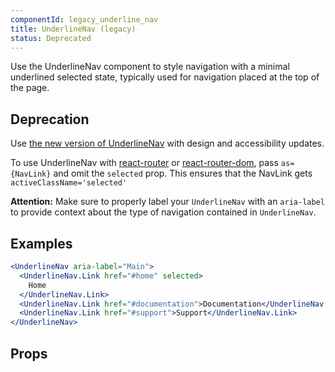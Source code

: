 ```yaml
---
componentId: legacy_underline_nav
title: UnderlineNav (legacy)
status: Deprecated
---
```



Use the UnderlineNav component to style navigation with a minimal underlined selected state, typically used for navigation placed at the top of the page.

## Deprecation

Use [the new version of UnderlineNav](/UnderlineNav) with design and accessibility updates.

To use UnderlineNav with [react-router](https://github.com/ReactTraining/react-router) or
[react-router-dom](https://www.npmjs.com/package/react-router-dom), pass
`as={NavLink}` and omit the `selected` prop.
This ensures that the NavLink gets `activeClassName='selected'`

**Attention:** Make sure to properly label your `UnderlineNav` with an `aria-label` to provide context about the type of navigation contained in `UnderlineNav`.

## Examples

```jsx live
<UnderlineNav aria-label="Main">
  <UnderlineNav.Link href="#home" selected>
    Home
  </UnderlineNav.Link>
  <UnderlineNav.Link href="#documentation">Documentation</UnderlineNav.Link>
  <UnderlineNav.Link href="#support">Support</UnderlineNav.Link>
</UnderlineNav>
```

## Props

<ComponentProps data={data} />
